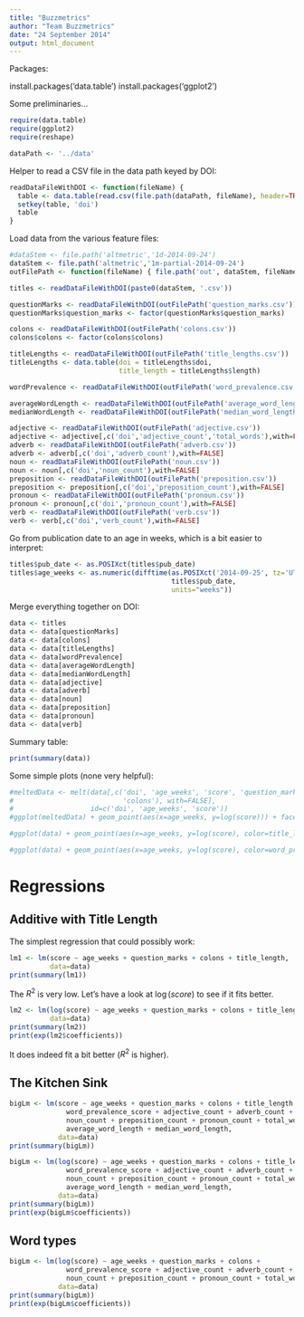 ```yaml
---
title: "Buzzmetrics"
author: "Team Buzzmetrics"
date: "24 September 2014"
output: html_document
---
```


Packages:

install.packages('data.table')
install.packages('ggplot2')

Some preliminaries...

```r
require(data.table)
require(ggplot2)
require(reshape)

dataPath <- '../data'
```

Helper to read a CSV file in the data path keyed by DOI:

```r
readDataFileWithDOI <- function(fileName) {
  table <- data.table(read.csv(file.path(dataPath, fileName), header=TRUE))
  setkey(table, 'doi')
  table
}
```

Load data from the various feature files:

```r
#dataStem <- file.path('altmetric','1d-2014-09-24')
dataStem <- file.path('altmetric','1m-partial-2014-09-24')
outFilePath <- function(fileName) { file.path('out', dataStem, fileName) }

titles <- readDataFileWithDOI(paste0(dataStem, '.csv'))

questionMarks <- readDataFileWithDOI(outFilePath('question_marks.csv'))
questionMarks$question_marks <- factor(questionMarks$question_marks)

colons <- readDataFileWithDOI(outFilePath('colons.csv'))
colons$colons <- factor(colons$colons)

titleLengths <- readDataFileWithDOI(outFilePath('title_lengths.csv'))
titleLengths <- data.table(doi = titleLengths$doi,
                           title_length = titleLengths$length)

wordPrevalence <- readDataFileWithDOI(outFilePath('word_prevalence.csv'))

averageWordLength <- readDataFileWithDOI(outFilePath('average_word_length.csv'))
medianWordLength <- readDataFileWithDOI(outFilePath('median_word_length.csv'))

adjective <- readDataFileWithDOI(outFilePath('adjective.csv'))
adjective <- adjective[,c('doi','adjective_count','total_words'),with=FALSE]
adverb <- readDataFileWithDOI(outFilePath('adverb.csv'))
adverb <- adverb[,c('doi','adverb_count'),with=FALSE]
noun <- readDataFileWithDOI(outFilePath('noun.csv'))
noun <- noun[,c('doi','noun_count'),with=FALSE]
preposition <- readDataFileWithDOI(outFilePath('preposition.csv'))
preposition <- preposition[,c('doi','preposition_count'),with=FALSE]
pronoun <- readDataFileWithDOI(outFilePath('pronoun.csv'))
pronoun <- pronoun[,c('doi','pronoun_count'),with=FALSE]
verb <- readDataFileWithDOI(outFilePath('verb.csv'))
verb <- verb[,c('doi','verb_count'),with=FALSE]
```

Go from publication date to an age in weeks, which is a bit easier to interpret:

```r
titles$pub_date <- as.POSIXct(titles$pub_date)
titles$age_weeks <- as.numeric(difftime(as.POSIXct('2014-09-25', tz='UTC'),
                                        titles$pub_date,
                                        units="weeks"))
```

Merge everything together on DOI:

```r
data <- titles
data <- data[questionMarks]
data <- data[colons]
data <- data[titleLengths]
data <- data[wordPrevalence]
data <- data[averageWordLength]
data <- data[medianWordLength]
data <- data[adjective]
data <- data[adverb]
data <- data[noun]
data <- data[preposition]
data <- data[pronoun]
data <- data[verb]
```

Summary table:

```r
print(summary(data))
```

Some simple plots (none very helpful):

```r
#meltedData <- melt(data[,c('doi', 'age_weeks', 'score', 'question_marks',
#                           'colons'), with=FALSE],
#                   id=c('doi', 'age_weeks', 'score'))
#ggplot(meltedData) + geom_point(aes(x=age_weeks, y=log(score))) + facet_grid(variable ~ value)
```

```r
#ggplot(data) + geom_point(aes(x=age_weeks, y=log(score), color=title_length))
```

```r
#ggplot(data) + geom_point(aes(x=age_weeks, y=log(score), color=word_prevalence_score))
```

# Regressions

## Additive with Title Length

The simplest regression that could possibly work:

```r
lm1 <- lm(score ~ age_weeks + question_marks + colons + title_length,
          data=data)
print(summary(lm1))
```

The $R^2$ is very low. Let's have a look at $\log(score)$ to see if it fits better.

```r
lm2 <- lm(log(score) ~ age_weeks + question_marks + colons + title_length,
          data=data)
print(summary(lm2))
print(exp(lm2$coefficients))
```

It does indeed fit a bit better ($R^2$ is higher).

## The Kitchen Sink

```r
bigLm <- lm(score ~ age_weeks + question_marks + colons + title_length +
              word_prevalence_score + adjective_count + adverb_count +
              noun_count + preposition_count + pronoun_count + total_words +
              average_word_length + median_word_length,
            data=data)
print(summary(bigLm))
```

```r
bigLm <- lm(log(score) ~ age_weeks + question_marks + colons + title_length +
              word_prevalence_score + adjective_count + adverb_count +
              noun_count + preposition_count + pronoun_count + total_words +
              average_word_length + median_word_length,
            data=data)
print(summary(bigLm))
print(exp(bigLm$coefficients))
```

## Word types

```r
bigLm <- lm(log(score) ~ age_weeks + question_marks + colons +
              word_prevalence_score + adjective_count + adverb_count +
              noun_count + preposition_count + pronoun_count + total_words,
            data=data)
print(summary(bigLm))
print(exp(bigLm$coefficients))
```
